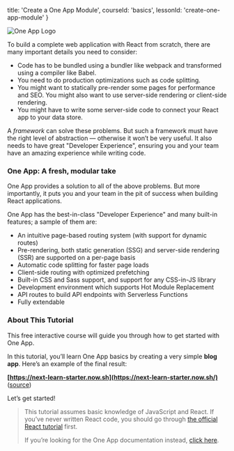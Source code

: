 
  title: 'Create a One App Module',
  courseId: 'basics',
  lessonId: 'create-one-app-module'
}

<p>
  <img src="/static/images/one-app.png" style={{ height: 80 }} alt="One App Logo" />

</p>

To build a complete web application with React from scratch, there are many important details you need to consider:

- Code has to be bundled using a bundler like webpack and transformed using a compiler like Babel.
- You need to do production optimizations such as code splitting.
- You might want to statically pre-render some pages for performance and SEO. You might also want to use server-side rendering or client-side rendering.
- You might have to write some server-side code to connect your React app to your data store.

A _framework_ can solve these problems. But such a framework must have the right level of abstraction — otherwise it won’t be very useful. It also needs to have great "Developer Experience", ensuring you and your team have an amazing experience while writing code.

### One App: A fresh, modular take

One App provides a solution to all of the above problems. But more importantly, it puts you and your team in the pit of success when building React applications.

One App has the best-in-class "Developer Experience" and many built-in features; a sample of them are:

- An intuitive page-based routing system (with support for dynamic routes)
- Pre-rendering, both static generation (SSG) and server-side rendering (SSR) are supported on a per-page basis
- Automatic code splitting for faster page loads
- Client-side routing with optimized prefetching
- Built-in CSS and Sass support, and support for any CSS-in-JS library
- Development environment which supports Hot Module Replacement
- API routes to build API endpoints with Serverless Functions
- Fully extendable

### About This Tutorial

This free interactive course will guide you through how to get started with One App.

In this tutorial, you’ll learn One App basics by creating a very simple **blog app**. Here’s an example of the final result:

**[https://next-learn-starter.now.sh](https://next-learn-starter.now.sh/)** ([source](https://github.com/vercel/next-learn-starter/tree/master/demo))

Let’s get started!

> This tutorial assumes basic knowledge of JavaScript and React. If you’ve never written React code, you should go through [the official React tutorial](https://reactjs.org/tutorial/tutorial.html) first.
>
> If you’re looking for the One App documentation instead, <a href="https://one-amex-docs.americanexpress.com/" rel="noopener noreferrer" target="_blank">click here</a>.

